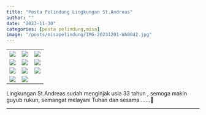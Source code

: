 ```yaml
---
title: "Pesta Pelindung Lingkungan St.Andreas"
author: ""
date: "2023-11-30"
categories: [pesta pelindung,misa]
image: "/posts/misapelindung/IMG-20231201-WA0042.jpg"
---
```


|                                                   |                                                   |                                                   |
|------------------------|------------------------|------------------------|
| ![](/posts/misapelindung/IMG-20231201-WA0041.jpg) | ![](/posts/misapelindung/IMG-20231201-WA0044.jpg) | ![](/posts/misapelindung/IMG-20231201-WA0043.jpg) |
| ![](/posts/misapelindung/IMG-20231201-WA0045.jpg) | ![](/posts/misapelindung/IMG-20231201-WA0048.jpg) | ![](/posts/misapelindung/IMG-20231201-WA0046.jpg) |
| ![](/posts/misapelindung/IMG-20231201-WA0047.jpg) | ![](/posts/misapelindung/IMG-20231201-WA0042.jpg) | ![](/posts/misapelindung/IMG-20231201-WA0049.jpg) |
| ![](/posts/misapelindung/IMG-20231201-WA0050.jpg) | ![](/posts/misapelindung/IMG-20231201-WA0051.jpg) |                                                   |

Lingkungan St.Andreas sudah menginjak usia 33 tahun , semoga makin guyub rukun, semangat melayani Tuhan dan sesama.......🙏

------------------------------------------------------------------------
